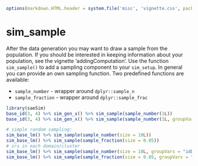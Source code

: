 <!--
%\VignetteEngine{knitr::knitr}
%\VignetteIndexEntry{Introduction}
-->
```r
options(markdown.HTML.header = system.file('misc', 'vignette.css', package='knitr'))
```

# sim_sample

After the data generation you may want to draw a sample from the population. If you should be interested in keeping information about your population, see the vignette 'addingComputation'. Use the function `sim_sample()` to add a sampling component to your `sim_setup`. In general you can provide an own sampling function. Two predefined functions are available:

- `sample_number` - wrapper around `dplyr::sample_n`
- `sample_fraction` - wrapper around `dplyr::sample_frac`

```r
library(saeSim)
base_id(3, 4) %>% sim_gen_x() %>% sim_sample(sample_number(1L))
base_id(3, 4) %>% sim_gen_x() %>% sim_sample(sample_number(1L, groupVars = "idD"))
```

```r
# simple random sampling:
sim_base_lm() %>% sim_sample(sample_number(size = 10L))
sim_base_lm() %>% sim_sample(sample_fraction(size = 0.05))
# srs in each domain/cluster
sim_base_lm() %>% sim_sample(sample_number(size = 10L, groupVars = "idD"))
sim_base_lm() %>% sim_sample(sample_fraction(size = 0.05, groupVars = "idD"))
```